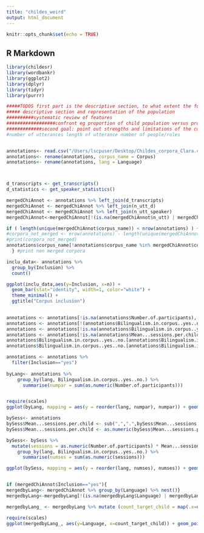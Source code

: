 ```yaml
---
title: "childes_weird"
output: html_document
---
```


```r
knitr::opts_chunk$set(echo = TRUE)
```

## R Markdown

```r
library(childesr)
library(wordbankr)
library(ggplot2)
library(dplyr)
library(tidyr)
library(purrr)
```


```r


#####TODOS first part is the descriptive section, to what extent the full range of populations is represented, what are some codes that are missing often, etc
##### descriptive section and representation of the population
##########systematic review of features
##################confront eg proportion of child population versus proportion of data by eg continent
#############second goal: point out strengths and limitations of the current CHILDES, explain what is missing
#number of utterances length of utterance number of people/roles


annotations<- read.csv("/Users/lscpuser/Desktop/Childes_corpora_Clara.csv")
annotations<- rename(annotations, corpus_name = Corpus)
annotations<- rename(annotations, lang = Language)




```

```r
d_transcripts <- get_transcripts()
d_statistics <- get_speaker_statistics()
```

```r
mergedChiAnnot <- annotations %>% left_join(d_transcripts)
mergedChiAnnot <- mergedChiAnnot %>% left_join(n_utt_d)
mergedChiAnnot <- mergedChiAnnot %>% left_join(n_utt_speaker)
mergedChiAnnot<-mergedChiAnnot[!(is.na(mergedChiAnnot$n_utt) | mergedChiAnnot$n_utt=="" ), ]

if ( length(unique(mergedChiAnnot$corpus_name)) < nrow(annotations) ) {
#corpora_not_merged <- nrow(annotations) - length(unique(mergedChiAnnot$corpus_name))
#print(corpora_not_merged)
annotations$corpus_name[!annotations$corpus_name %in% mergedChiAnnot$corpus_name]
  } #print non merged corpora
```
```r

inclu_data<- annotations %>%
  group_by(Inclusion) %>%
  count() 

ggplot(inclu_data,aes(y=Inclusion, x=n)) +
  geom_bar(stat="identity", width=1, color="white") +
  theme_minimal() + 
  ggtitle("Corpus inclusion") 
  
```

```r

annotations <- annotations[!is.na(annotations$Number.of.participants), ]
annotations <- annotations[!(annotations$Bilingualism.in.corpus..yes..no.==""), ]
annotations <- annotations[!is.na(annotations$Bilingualism.in.corpus..yes..no.), ]
annotations <- annotations[!is.na(annotations$Mean...sessions.per.child), ]
annotations$Bilingualism.in.corpus..yes..no.[annotations$Bilingualism.in.corpus..yes..no. == "yes"] <- "Bilinguals"
annotations$Bilingualism.in.corpus..yes..no.[annotations$Bilingualism.in.corpus..yes..no. == "no"] <- "Monolinguals"

annotations <- annotations %>%
  filter(Inclusion=="yes")
 
byLang<- annotations %>%
    group_by(lang, Bilingualism.in.corpus..yes..no.) %>%
      summarise(numpar = sum(as.numeric(Number.of.participants)))


require(scales)
ggplot(byLang, mapping = aes(y = reorder(lang, numpar), numpar)) + geom_point() + ggtitle("Number of target children per language") + geom_col()+ facet_grid(cols = vars(Bilingualism.in.corpus..yes..no.))

bySess<- annotations 
bySess$Mean...sessions.per.child <- sub(",",".",bySess$Mean...sessions.per.child)
bySess$Mean...sessions.per.child <- as.numeric(bySess$Mean...sessions.per.child)

bySess<- bySess %>%
  mutate(sessions = as.numeric(Number.of.participants) * Mean...sessions.per.child) %>%
    group_by(lang, Bilingualism.in.corpus..yes..no.) %>%
      summarise(numses = sum(as.numeric(sessions)))

ggplot(bySess, mapping = aes(y = reorder(lang, numses), numses)) + geom_point() + ggtitle("Number of sessions per language") + geom_col()+ facet_grid(cols = vars(Bilingualism.in.corpus..yes..no.))



```




```r
if (mergedChiAnnot$Inclusion=="yes"){
mergedbyLang<- mergedChiAnnot %>% group_by(Language) %>% nest()}
mergedbyLang<-mergedbyLang[!(is.na(mergedbyLang$Language) | mergedbyLang$Language=="" ), ]

```

```r
mergedbyLang_ <- mergedbyLang %>% mutate (count_target_child = map(.x=data, .f=~length(unique(.x$target_child_id)), na.rm = T))


```

```r
require(scales)
ggplot(mergedbyLang_, aes(y=Language, x=count_target_child)) + geom_point() + ggtitle("Number of target children per language")+ scale_x_continuous(labels = comma)


```
